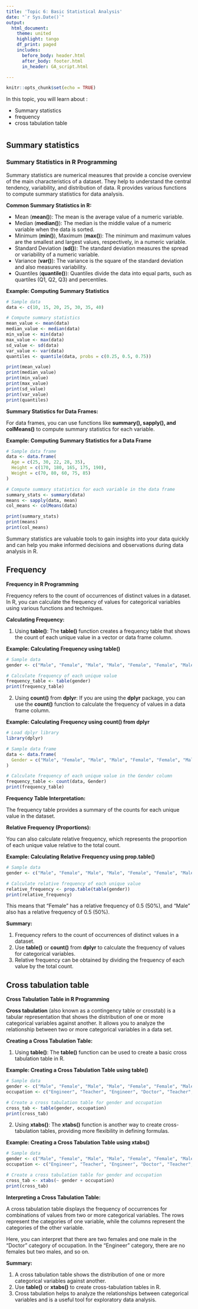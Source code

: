 ```yaml
---
title: 'Topic 6: Basic Statistical Analysis'
date: "`r Sys.Date()`"
output: 
  html_document:
    theme: united
    highlight: tango
    df_print: paged
    includes:
      before_body: header.html
      after_body: footer.html
      in_header: GA_script.html

---
```


```r
knitr::opts_chunk$set(echo = TRUE)
```



In this topic, you will learn about :

- Summary statistics
- frequency
- cross tabulation table


# {.tabset}

## Summary statistics

### Summary Statistics in R Programming

Summary statistics are numerical measures that provide a concise overview of the main characteristics of a dataset. They help to understand the central tendency, variability, and distribution of data. R provides various functions to compute summary statistics for data analysis.

**Common Summary Statistics in R:**

- Mean (**mean()**): The mean is the average value of a numeric variable.
- Median (**median()**): The median is the middle value of a numeric variable when the data is sorted.
- Minimum (**min()**), Maximum (**max()**): The minimum and maximum values are the smallest and largest values, respectively, in a numeric variable.
- Standard Deviation (**sd()**): The standard deviation measures the spread or variability of a numeric variable.
- Variance (**var()**): The variance is the square of the standard deviation and also measures variability.
- Quantiles (**quantile()**): Quantiles divide the data into equal parts, such as quartiles (Q1, Q2, Q3) and percentiles.

**Example: Computing Summary Statistics**

```r
# Sample data
data <- c(10, 15, 20, 25, 30, 35, 40)

# Compute summary statistics
mean_value <- mean(data)
median_value <- median(data)
min_value <- min(data)
max_value <- max(data)
sd_value <- sd(data)
var_value <- var(data)
quantiles <- quantile(data, probs = c(0.25, 0.5, 0.75))

print(mean_value)   
print(median_value) 
print(min_value)    
print(max_value)    
print(sd_value)     
print(var_value)    
print(quantiles)    

```

**Summary Statistics for Data Frames:**

For data frames, you can use functions like **summary(), sapply(), and colMeans()** to compute summary statistics for each variable.

**Example: Computing Summary Statistics for a Data Frame**

```r
# Sample data frame
data <- data.frame(
  Age = c(25, 30, 22, 28, 35),
  Height = c(170, 180, 165, 175, 190),
  Weight = c(70, 80, 60, 75, 85)
)

# Compute summary statistics for each variable in the data frame
summary_stats <- summary(data)
means <- sapply(data, mean)
col_means <- colMeans(data)

print(summary_stats)
print(means)
print(col_means)

```

Summary statistics are valuable tools to gain insights into your data quickly and can help you make informed decisions and observations during data analysis in R.

## Frequency

**Frequency in R Programming**

Frequency refers to the count of occurrences of distinct values in a dataset. In R, you can calculate the frequency of values for categorical variables using various functions and techniques.

**Calculating Frequency:**

1. Using **table()**: The **table()** function creates a frequency table that shows the count of each unique value in a vector or data frame column.

**Example: Calculating Frequency using table()**

```r
# Sample data
gender <- c("Male", "Female", "Male", "Male", "Female", "Female", "Male", "Female")

# Calculate frequency of each unique value
frequency_table <- table(gender)
print(frequency_table)

```

2. Using **count()** from **dplyr**: If you are using the **dplyr** package, you can use the **count()** function to calculate the frequency of values in a data frame column.

**Example: Calculating Frequency using count() from dplyr**

```r
# Load dplyr library
library(dplyr)

# Sample data frame
data <- data.frame(
  Gender = c("Male", "Female", "Male", "Male", "Female", "Female", "Male", "Female")
)

# Calculate frequency of each unique value in the Gender column
frequency_table <- count(data, Gender)
print(frequency_table)

```

**Frequency Table Interpretation:**

The frequency table provides a summary of the counts for each unique value in the dataset. 

**Relative Frequency (Proportions):**

You can also calculate relative frequency, which represents the proportion of each unique value relative to the total count.

**Example: Calculating Relative Frequency using prop.table()**

```r
# Sample data
gender <- c("Male", "Female", "Male", "Male", "Female", "Female", "Male", "Female")

# Calculate relative frequency of each unique value
relative_frequency <- prop.table(table(gender))
print(relative_frequency)

```

This means that "Female" has a relative frequency of 0.5 (50%), and "Male" also has a relative frequency of 0.5 (50%).

**Summary:**

1. Frequency refers to the count of occurrences of distinct values in a dataset.
2. Use **table()** or **count()** from **dplyr** to calculate the frequency of values for categorical variables.
3. Relative frequency can be obtained by dividing the frequency of each value by the total count.

## Cross tabulation table

**Cross Tabulation Table in R Programming**

**Cross tabulation** (also known as a contingency table or crosstab) is a tabular representation that shows the distribution of one or more categorical variables against another. It allows you to analyze the relationship between two or more categorical variables in a data set.

**Creating a Cross Tabulation Table:**

1. Using **table()**: The **table()** function can be used to create a basic cross tabulation table in R.

**Example: Creating a Cross Tabulation Table using table()**

```r
# Sample data
gender <- c("Male", "Female", "Male", "Male", "Female", "Female", "Male", "Female")
occupation <- c("Engineer", "Teacher", "Engineer", "Doctor", "Teacher", "Doctor", "Engineer", "Doctor")

# Create a cross tabulation table for gender and occupation
cross_tab <- table(gender, occupation)
print(cross_tab)

```

2. Using **xtabs()**: The **xtabs()** function is another way to create cross-tabulation tables, providing more flexibility in defining formulas.

**Example: Creating a Cross Tabulation Table using xtabs()**

```r
# Sample data
gender <- c("Male", "Female", "Male", "Male", "Female", "Female", "Male", "Female")
occupation <- c("Engineer", "Teacher", "Engineer", "Doctor", "Teacher", "Doctor", "Engineer", "Doctor")

# Create a cross tabulation table for gender and occupation
cross_tab <- xtabs(~ gender + occupation)
print(cross_tab)

```

**Interpreting a Cross Tabulation Table:**

A cross tabulation table displays the frequency of occurrences for combinations of values from two or more categorical variables. The rows represent the categories of one variable, while the columns represent the categories of the other variable.

Here, you can interpret that there are two females and one male in the "Doctor" category of occupation. In the "Engineer" category, there are no females but two males, and so on.

**Summary:**

1. A cross tabulation table shows the distribution of one or more categorical variables against another.
2. Use **table()** or **xtabs()** to create cross-tabulation tables in R.
3. Cross tabulation helps to analyze the relationships between categorical variables and is a useful tool for exploratory data analysis.

